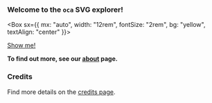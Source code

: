 <PageTitle />

### Welcome to the `oca` SVG explorer!

<Box sx={{ mx: "auto", width: "12rem", fontSize: "2rem", bg: "yellow", textAlign: "center" }}>

[Show me!](/tags)

</Box>

<Info />

**To find out more, see our [about](/about) page.**

### Credits

<Credits />

Find more details on the [credits page](/credits).

